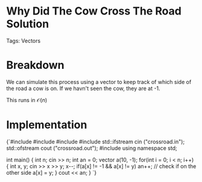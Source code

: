 


<Sidebar moduleName={moduleName} /> 

# Why Did The Cow Cross The Road Solution

Tags: Vectors

# Breakdown

We can simulate this process using a vector to keep track of which side of the road a cow is on. 
If we havn't seen the cow, they are at -1. 

This runs in $\mathcal{O}(n)$

# Implementation

<div style={{ transform: 'translateX(150px)' }}>
  <SyntaxHighlighter language="cpp" style={okaidia}>
{`#include <cmath>
#include <cstdio>
#include <vector>
#include <fstream>
std::ifstream cin ("crossroad.in");
std::ofstream cout ("crossroad.out");
#include <algorithm>
using namespace std;



int main() {
    int n; cin >> n; 
    int an = 0; 
    vector<int> a(10, -1); 
    for(int i = 0; i < n; i++) {
        int x, y; 
        cin >> x >> y; 
        x--; 
        if(a[x] != -1 && a[x] != y) an++; // check if on the other side
        a[x] = y; 
    }
    cout << an;
}
`}
  </SyntaxHighlighter>
</div>

